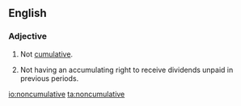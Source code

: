 ==English==
===Adjective===
{{en-adj}}
# Not [[cumulative]].
# {{finance}} Not having an accumulating right to receive dividends unpaid in previous periods.

[[io:noncumulative]]
[[ta:noncumulative]]